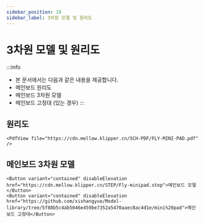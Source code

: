 ```yaml
---
sidebar_position: 10
sidebar_label: 3차원 모델 및 원리도
---
```


# 3차원 모델 및 원리도


:::info
* 본 문서에서는 다음과 같은 내용을 제공합니다.
* 메인보드 원리도
* 메인보드 3차원 모델
* 메인보드 고정대 (있는 경우)
:::

## 원리도

    <PdfView file="https://cdn.mellow.klipper.cn/SCH-PDF/FLY-MINI-PAD.pdf" />


## 메인보드 3차원 모델

    <Button variant="contained" disableElevation href="https://cdn.mellow.klipper.cn/STEP/Fly-minipad.step">메인보드 모델</Button>
    <Button variant="contained" disableElevation href="https://github.com/xishangyue/Model-library/tree/5f88b5c4ab5046e459be7352a5470aaec8ac4d1e/mini%20pad">메인보드 고정대</Button>
